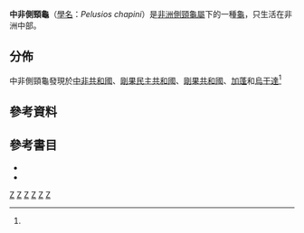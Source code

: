 {{Speciesbox 
| genus = Pelusios
| species = chapini
| status = LC
| status_system = IUCN2.3
| status_ref = <ref name="Rhodin11">{{Harnvb|Rhodin|2011|p=000.215}}</ref>
| authority = [[Raymond_Laurent|Laurent]], 1965<ref name="Rhodin11"/><ref name="Fritz07">{{Harnvb|Fritz|2007|pp=347-348}}</ref>
| synonyms = ''Pelusios castaneus chapini'' <small>- Laurent, 1965</small>
| synonyms_ref =<ref name="Fritz07"/>
}}
'''中非側頸龜'''（[[學名|學名]]：''Pelusios chapini''）是[[非洲側頸龜屬|非洲側頸龜屬]]下的一種[[龜|龜]]，只生活在非洲中部。

==分佈==
中非側頸龜發現於[[中非共和國|中非共和國]]、[[剛果民主共和國|剛果民主共和國]]、[[剛果共和國|剛果共和國]]、[[加蓬|加蓬]]和[[烏干達|烏干達]]<ref name="Rhodin11"/>

==參考資料==
{{Reflist}}

==參考書目==

*{{Anchor|CITEREFRhodin2011}}{{cite journal |url=http://www.iucn-tftsg.org/wp-content/uploads/file/Accounts/crm_5_000_checklist_v4_2011.pdf |title=Turtles of the world, 2011 update: Annotated checklist of taxonomy, synonymy, distribution and conservation status |journal=Chelonian Research Monographs |volume=6 |year=2011 |accessdate= |date=2011-12-31 |author=Rhodin, Anders G.J.; van Dijk, Peter Paul; Inverson, John B.; Shaffer, H. Bradley; Roger, Bour |archiveurl=https://www.webcitation.org/64t6NrOyR?url=http://www.iucn-tftsg.org/wp-content/uploads/file/Accounts/crm_5_000_checklist_v4_2011.pdf |archivedate=2012-01-22 |deadurl=yes }}
*{{Anchor|CITEREFritz2007}}{{cite web |url=http://www.cnah.org/pdf_files/851.pdf |title=Checklist of Chelonians of the World |date=2007-10-31 |accessdate=2010-12-29 |last=Fritz |first=Uwe |coauthors=Havaš, Peter |format=pdf |archiveurl=https://www.webcitation.org/5v20ztMND?url=http://www.cnah.org/pdf_files/851.pdf |archivedate=2010-12-17 |deadurl=yes }}

{{Wikispecies|Pelusios chapini}}
{{Taxonbar|from=Q2616662}}

[[Category:非洲側頸龜屬|Z]]
[[Category:剛果民主共和國動物|Z]]
[[Category:剛果共和國動物|Z]]
[[Category:中非共和國動物|Z]]
[[Category:加蓬動物|Z]]
[[Category:烏干達動物|Z]]